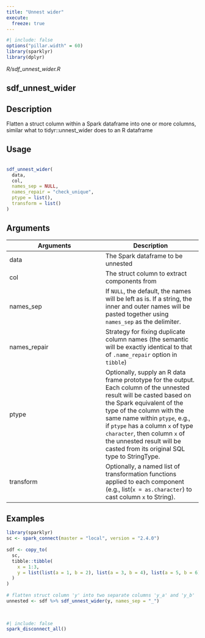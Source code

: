```yaml
---
title: "Unnest wider"
execute:
  freeze: true
---
```


```r
#| include: false
options("pillar.width" = 60)
library(sparklyr) 
library(dplyr)
```

*R/sdf_unnest_wider.R*

## sdf_unnest_wider

## Description
 Flatten a struct column within a Spark dataframe into one or more columns, similar what to tidyr::unnest_wider does to an R dataframe 


## Usage
```r
 
sdf_unnest_wider( 
  data, 
  col, 
  names_sep = NULL, 
  names_repair = "check_unique", 
  ptype = list(), 
  transform = list() 
) 
```

## Arguments
|Arguments|Description|
|---|---|
| data | The Spark dataframe to be unnested |
| col | The struct column to extract components from |
| names_sep | If `NULL`, the default, the names will be left as is. If a string, the inner and outer names will be pasted together using `names_sep` as the delimiter. |
| names_repair | Strategy for fixing duplicate column names (the semantic will be exactly identical to that of `.name_repair` option in `tibble`) |
| ptype | Optionally, supply an R data frame prototype for the output. Each column of the unnested result will be casted based on the Spark equivalent of the type of the column with the same name within `ptype`, e.g., if `ptype` has a column `x` of type `character`, then column `x` of the unnested result will be casted from its original SQL type to StringType. |
| transform | Optionally, a named list of transformation functions applied to each component (e.g., list(`x = as.character`) to cast column `x` to String). |





## Examples
```r
 
library(sparklyr) 
sc <- spark_connect(master = "local", version = "2.4.0") 
 
sdf <- copy_to( 
  sc, 
  tibble::tibble( 
    x = 1:3, 
    y = list(list(a = 1, b = 2), list(a = 3, b = 4), list(a = 5, b = 6)) 
  ) 
) 
 
# flatten struct column 'y' into two separate columns 'y_a' and 'y_b' 
unnested <- sdf %>% sdf_unnest_wider(y, names_sep = "_") 
 
 
```



```r
#| include: false
spark_disconnect_all()
```
